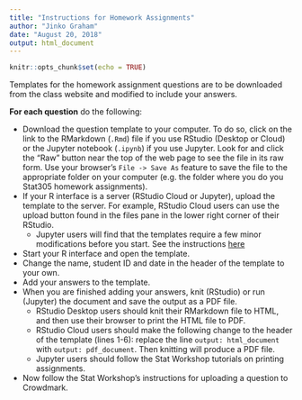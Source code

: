 ```yaml
---
title: "Instructions for Homework Assignments"
author: "Jinko Graham"
date: "August 20, 2018"
output: html_document
---
```


```r
knitr::opts_chunk$set(echo = TRUE)
```

Templates for the homework assignment questions are
to be downloaded from the class website and 
modified to include your answers. 

**For each question** do the following:

* Download the question template to your computer.
To do so, click on the link to the RMarkdown
(`.Rmd`) file if
you use RStudio (Desktop or Cloud) or the 
Jupyter notebook (`.ipynb`) if you use Jupyter.
Look for and click the "Raw" button near the top of the web page to see the 
file in its raw form. Use your browser's 
`File -> Save As`
feature to save the file to the appropriate folder on your computer (e.g. the folder where you do you Stat305 homework assignments).
* If your R interface is a server (RStudio Cloud or
Jupyter), upload the template to the server.
For example, RStudio Cloud users can use the upload button 
found in the files pane in the lower right corner of their RStudio.
    + Jupyter users will find that the templates require a
    few minor modifications before you start. See
    the instructions [here](https://github.com/SFUStatgen/RforStat2/blob/master/SFUStat305/Assignments/Instructions/TemplateMods.pdf)
* Start your R interface and open the template.
* Change the name, student ID and date in the 
header of the template to your own.
* Add your answers to the template.
* When you are finished adding your
answers, knit (RStudio) or run (Jupyter) the 
document and save the output as a PDF file. 
    + RStudio Desktop users should knit their RMarkdown
    file to HTML, and then use their browser to print
    the HTML file to PDF.
    + RStudio Cloud users should 
    make the following change to the header of the template 
    (lines 1-6): replace the line
    `output: html_document` with `output: pdf_document`. Then
    knitting will produce a PDF file.
    + Jupyter users should follow the Stat Workshop 
    tutorials on printing assignments.
* Now follow the Stat Workshop's instructions for
uploading a question to Crowdmark.

